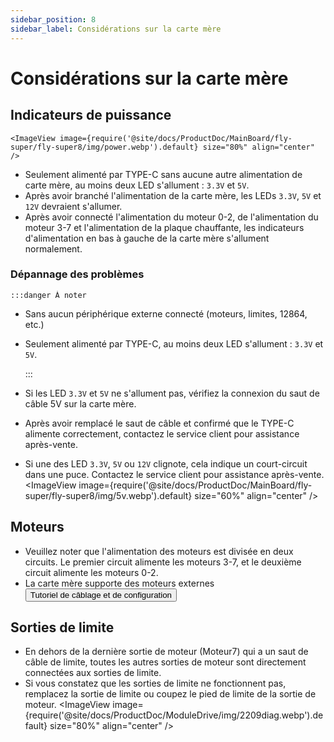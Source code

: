 ```yaml
---
sidebar_position: 8
sidebar_label: Considérations sur la carte mère
---
```


# Considérations sur la carte mère

## Indicateurs de puissance

    <ImageView image={require('@site/docs/ProductDoc/MainBoard/fly-super/fly-super8/img/power.webp').default} size="80%" align="center" />
* Seulement alimenté par TYPE-C sans aucune autre alimentation de carte mère, au moins deux LED s'allument : `3.3V` et `5V`.
* Après avoir branché l'alimentation de la carte mère, les LEDs `3.3V`, `5V` et `12V` devraient s'allumer.
* Après avoir connecté l'alimentation du moteur 0-2, de l'alimentation du moteur 3-7 et l'alimentation de la plaque chauffante, les indicateurs d'alimentation en bas à gauche de la carte mère s'allument normalement.

### Dépannage des problèmes

    :::danger À noter

* Sans aucun périphérique externe connecté (moteurs, limites, 12864, etc.)
* Seulement alimenté par TYPE-C, au moins deux LED s'allument : `3.3V` et `5V`.

    :::

* Si les LED `3.3V` et `5V` ne s'allument pas, vérifiez la connexion du saut de câble 5V sur la carte mère.
* Après avoir remplacé le saut de câble et confirmé que le TYPE-C alimente correctement, contactez le service client pour assistance après-vente.
* Si une des LED `3.3V`, `5V` ou `12V` clignote, cela indique un court-circuit dans une puce. Contactez le service client pour assistance après-vente.
    <ImageView image={require('@site/docs/ProductDoc/MainBoard/fly-super/fly-super8/img/5v.webp').default} size="60%" align="center" />

## Moteurs

* Veuillez noter que l'alimentation des moteurs est divisée en deux circuits. Le premier circuit alimente les moteurs 3-7, et le deuxième circuit alimente les moteurs 0-2.
* La carte mère supporte des moteurs externes     <Button variant="contained" disableElevation href="/docs/ProductDoc/ModuleDrive/servo-drive">Tutoriel de câblage et de configuration</Button>

## Sorties de limite

* En dehors de la dernière sortie de moteur (Moteur7) qui a un saut de câble de limite, toutes les autres sorties de moteur sont directement connectées aux sorties de limite.
* Si vous constatez que les sorties de limite ne fonctionnent pas, remplacez la sortie de limite ou coupez le pied de limite de la sortie de moteur.
    <ImageView image={require('@site/docs/ProductDoc/ModuleDrive/img/2209diag.webp').default} size="80%" align="center" />
